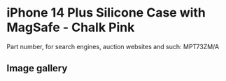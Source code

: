 
# iPhone 14 Plus Silicone Case with MagSafe - Chalk Pink

Part number, for search engines, auction websites and such: MPT73ZM/A

## Image gallery

<div style={{ width: '100%', maxWidth: '768px' }}>
<GalleryComponent
    images={[
      {
        original: "/everysource/MPT73.webp",
        thumbnail: "/everypreview/MPT73.webp",
      },
      {
        original: "/everysource/MPT73_AV1.webp",
        thumbnail: "/everypreview/MPT73_AV1.webp",
      },
      {
        original: "/everysource/MPT73_AV2.webp",
        thumbnail: "/everypreview/MPT73_AV2.webp",
      },
      {
        original: "/everysource/MPT73_AV3.webp",
        thumbnail: "/everypreview/MPT73_AV3.webp",
      },
      {
        original: "/everysource/MPT73_AV4.webp",
        thumbnail: "/everypreview/MPT73_AV4.webp",
      },
      {
        original: "/everysource/MPT73_AV5.webp",
        thumbnail: "/everypreview/MPT73_AV5.webp",
      }
    ]}
  />
</div>